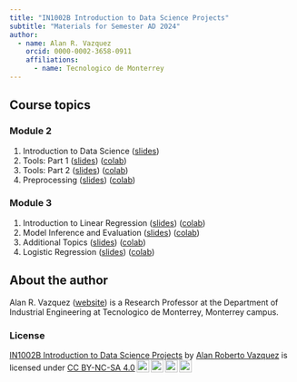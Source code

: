 ```yaml
---
title: "IN1002B Introduction to Data Science Projects"
subtitle: "Materials for Semester AD 2024"
author: 
  - name: Alan R. Vazquez
    orcid: 0000-0002-3658-0911
    affiliations:
      - name: Tecnologico de Monterrey
---
```


## Course topics

### Module 2

1.  Introduction to Data Science ([slides](/IntroductionDS/Introduction.slides.html))
2.  Tools: Part 1 ([slides](/Tools/Tools1.slides.html)) ([colab](https://colab.research.google.com/drive/1-CEdOgN1n5fOYus1-LfqRk2K_GQ75t9S?usp=sharing)) 
3.  Tools: Part 2 ([slides](/Tools/Tools2.slides.html)) ([colab](https://colab.research.google.com/drive/1KnrUfS9oUkQa2gHUkrNiMgQ1YNNrbvKt?usp=sharing))
4.  Preprocessing ([slides](/PreProcessing/PreProcessing.slides.html)) ([colab](https://colab.research.google.com/drive/1bhF6H3CIwgVr2r1qEsHUuPnqdocT4fUy?usp=sharing))

### Module 3

1.  Introduction to Linear Regression ([slides](/LinearRegression/LinearRegression.slides.html)) ([colab](https://colab.research.google.com/drive/1RPIkJNT2fdFB9jLcYGGjUx22G8JmzAPK?usp=sharing))
2.  Model Inference and Evaluation ([slides](/ModelInferenceEvaluation/ModelInferenceEvaluation.slides.html)) ([colab](https://colab.research.google.com/drive/1fyUvGw_u9hm5c0Y9sNJAPNgwT3MzyhYA?usp=sharing)) 
3.  Additional Topics ([slides](/AdditionalTopics/AdditionalTopics.slides.html)) ([colab](https://colab.research.google.com/drive/1XAUXguROL4Jl4S9RoIS43jw7S2vf95Ei?usp=sharing))
4.  Logistic Regression ([slides](/Classification/Classification.slides.html)) ([colab](https://colab.research.google.com/drive/1WpUjIUgM_D70waYC11_cB46YOuXCM-13?usp=sharing)) 


## About the author

Alan R. Vazquez ([website](https://alanrvazquez.netlify.app/)) is a Research Professor at the Department of Industrial Engineering at Tecnologico de Monterrey, Monterrey campus.

### License

<p xmlns:cc="http://creativecommons.org/ns#" xmlns:dct="http://purl.org/dc/terms/"><a property="dct:title" rel="cc:attributionURL" href="https://alanrvazquez.github.io/TEC-IN1002B-Website/">IN1002B Introduction to Data Science Projects</a> by <a rel="cc:attributionURL dct:creator" property="cc:attributionName" href="https://alanrvazquez.netlify.app/">Alan Roberto Vazquez</a> is licensed under <a href="https://creativecommons.org/licenses/by-nc-sa/4.0/?ref=chooser-v1" target="_blank" rel="license noopener noreferrer" style="display:inline-block;">CC BY-NC-SA 4.0<img style="height:22px!important;margin-left:3px;vertical-align:text-bottom;" src="https://mirrors.creativecommons.org/presskit/icons/cc.svg?ref=chooser-v1" alt=""><img style="height:22px!important;margin-left:3px;vertical-align:text-bottom;" src="https://mirrors.creativecommons.org/presskit/icons/by.svg?ref=chooser-v1" alt=""><img style="height:22px!important;margin-left:3px;vertical-align:text-bottom;" src="https://mirrors.creativecommons.org/presskit/icons/nc.svg?ref=chooser-v1" alt=""><img style="height:22px!important;margin-left:3px;vertical-align:text-bottom;" src="https://mirrors.creativecommons.org/presskit/icons/sa.svg?ref=chooser-v1" alt=""></a></p>
